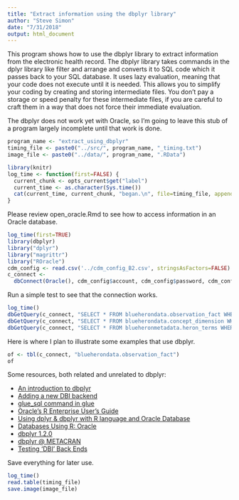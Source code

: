 ```yaml
---
title: "Extract information using the dbplyr library"
author: "Steve Simon"
date: "7/31/2018"
output: html_document
---
```


This program shows how to use the dbplyr library to extract information from the electronic health record. The dbplyr library takes commands in the dplyr library like filter and arrange and converts it to SQL code which it passes back to your SQL database. It uses lazy evaluation, meaning that your code does not execute until it is needed. This allows you to simplify your coding by creating and storing intermediate files. You don't pay a storage or speed penalty for these intermediate files, if you are careful to craft them in a way that does not force their immediate evaluation.



The dbplyr does not work yet with Oracle, so I'm going to leave this stub of a program largely incomplete until that work is done.

```r
program_name <- "extract_using_dbplyr"
timing_file <- paste0("../src/", program_name, "_timing.txt")
image_file <- paste0("../data/", program_name, ".RData")

library(knitr)
log_time <- function(first=FALSE) {
  current_chunk <- opts_current$get("label")
  current_time <- as.character(Sys.time())
  cat(current_time, current_chunk, "began.\n", file=timing_file, append=!first)
}
```

Please review open_oracle.Rmd to see how to access information in an Oracle database.

```r
log_time(first=TRUE)
library(dbplyr)
library("dplyr")
library("magrittr")
library("ROracle")
cdm_config <- read.csv('../cdm_config_B2.csv', stringsAsFactors=FALSE)
c_connect <-
  dbConnect(Oracle(), cdm_config$account, cdm_config$password, cdm_config$access)
```

Run a simple test to see that the connection works. 

```r
log_time()
dbGetQuery(c_connect, "SELECT * FROM blueherondata.observation_fact WHERE rownum < 5")
dbGetQuery(c_connect, "SELECT * FROM blueherondata.concept_dimension WHERE rownum < 5")
dbGetQuery(c_connect, "SELECT * FROM blueheronmetadata.heron_terms WHERE rownum < 5")
```

Here is where I plan to illustrate some examples that use dbplyr.

```r
of <- tbl(c_connect, "blueherondata.observation_fact")
of
```

Some resources, both related and unrelated to dbplyr: 

* [An introduction to dbplyr][intro]
* [Adding a new DBI backend][adding]
* [glue_sql command in glue][glue]
* [Oracle's R Enterprise User's Guide][oracle]
* [Using dplyr & dbplyr with R language and Oracle Database][using]
* [Databases Using R: Oracle][databases]
* [dbplyr 1.2.0][1.2]
* [dbplyr @ METACRAN][metacran]
* [Testing 'DBI' Back Ends][dbitest]

Save everything for later use.

```r
log_time()
read.table(timing_file) 
save.image(image_file)
```

[intro]: https://halibut.kumc.edu/rstudio-server/help/library/dbplyr/doc/dbplyr.html "Title"
[adding]: https://halibut.kumc.edu/rstudio-server/help/library/dbplyr/doc/new-backend.html
[glue]: https://glue.tidyverse.org/
[oracle]: https://docs.oracle.com/cd/E83411_01/OREUG/toc.htm
[using]: https://medium.com/oracledevs/r-and-the-oracle-database-using-dplyr-dbplyr-with-roracle-in-windows-10-8ddcabdd6e97
[databases]: https://db.rstudio.com/databases/oracle/
[1.2]: https://www.tidyverse.org/articles/2018/01/dbplyr-1-2/
[metacran]: https://www.r-pkg.org/pkg/dbplyr
[dbitest]: https://www.r-pkg.org/pkg/DBItest